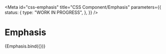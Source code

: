 <!-- @license CC0-1.0 -->


<Meta
  id="css-emphasis"
  title="CSS Component/Emphasis"
  parameters={{
    status: {
      type: "WORK IN PROGRESS",
    },
  }}
/>

# Emphasis

<Canvas>
  <Story
    name="--stressed"
    args={{
      stressed: true,
      textContent: "The Quick Brown Fox Jumps Over The Lazy Dog",
    }}
  >
    {Emphasis.bind({})}
  </Story>
</Canvas>
